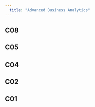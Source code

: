 ---
  title: "Advanced Business Analytics"
---
## C08

<script src="https://gist.github.com/shwarajtuse/a17b52485df7d5d9bae9782af4af32ca.js"></script>

## C05 

<script src="https://gist.github.com/shwarajtuse/c3242abae2ddf3b59bb8811444223549.js"></script>


## C04

<script src="https://gist.github.com/shwarajtuse/ab022d8b6c7693d2857734f02bc86488.js"></script>

## C02

<script src="https://gist.github.com/shwarajtuse/9bb4930a55edc332fd760b613e9ce151.js"></script>


## C01

<script src="https://gist.github.com/shwarajtuse/8656b44a13360ff93a2bd11dac5777bd.js"></script>